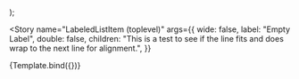 


<!--👇 The title prop determines where your story goes in the story list -->

<Meta title="@cv/components/List" component={LabeledListItemTopLevel} />

<!--👇 We create a “template” of how args map to rendering -->

  <PaperPreview wide={wide}>
    <LabeledListItemTopLevel {...args} />
  </PaperPreview>
);

<!-- 👇 The args you need here will depend on your component -->

<Story
  name="LabeledListItem (toplevel)"
  args={{
    wide: false,
    label: "Empty Label",
    double: false,
    children:
      "This is a test to see if the line fits and does wrap to the next line for alignment.",
  }}
>
  {Template.bind({})}
</Story>
